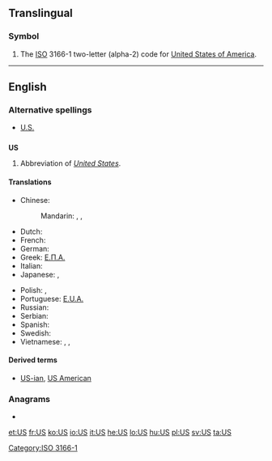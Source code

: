 {{also|Appendix:Variations of "us"}}
==Translingual==

===Symbol===
{{infl|mul|symbol}}

# The [[ISO]] 3166-1 two-letter (alpha-2) code for [[United States of America]].

[[Category:ISO 3166-1]]

----

==English==

===Alternative spellings===
* [[U.S.]]

==={{initialism}}===
'''US'''

# Abbreviation of ''[[United States]]''.

====Translations====
{{trans-top|abbreviation of United States}}
* Chinese:
*: Mandarin: {{t|zh|美|tr=Měi|sc=Hani}},  {{t|zh|美國|sc=Hani}},  {{t|zh|美国|tr=Měiguó|sc=Hani}}
* Dutch: {{t-|nl|VS|m|p}}
* French: {{t+|fr|EU|m|p}}
* German: {{t-|de|US|m|p|alt=USA}}
* Greek: [[Ε.Π.Α.]] {{f|p}}
* Italian: {{t-|it|U.S.A.|m|p}}
* Japanese: {{t|ja|米|tr=べい, Bei|sc=Jpan}},  {{t|ja|米国|tr=べいこく, Beikoku|sc=Jpan}}
{{trans-mid}}
* Polish: {{t|pl|St.Zj.|m|p}},  {{t|pl|USA|m|p}}
* Portuguese: [[E.U.A.]] {{m|p}}
* Russian: {{t|ru|США|m|p|tr=sɛ-šɛ-á|sc=Cyrl}}
* Serbian: {{t-|sr|САД|f|p|sc=Cyrl}}
* Spanish: {{t-|es|EE. UU.|m|p}}
* Swedish: {{t+|sv|USA|n|s}}
* Vietnamese: {{t|vi|Mỹ}},  {{t|vi|Mỹ Quốc}},  {{t|vi|Hoa Kỳ}}
{{trans-bottom}}

====Derived terms====
* [[US-ian]], [[US American]]

===Anagrams===
* {{alphagram|[[SU#English|SU]]}}

[[et:US]]
[[fr:US]]
[[ko:US]]
[[io:US]]
[[it:US]]
[[he:US]]
[[lo:US]]
[[hu:US]]
[[pl:US]]
[[sv:US]]
[[ta:US]]